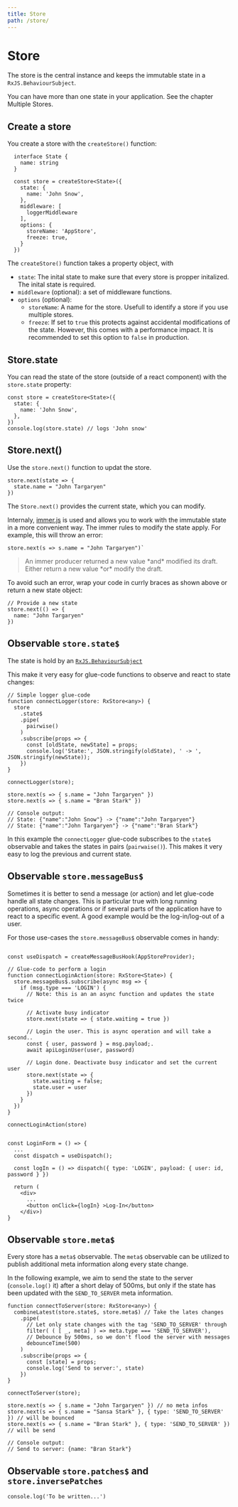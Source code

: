 ```yaml
---
title: Store
path: /store/
---
```



# Store

The store is the central instance and keeps the immutable state in a `RxJS.BehaviourSubject`.

You can have more than one state in your application. See the chapter <Link to="/multiple-stores">Multiple Stores</Link>.

## Create a store

You create a store with the `createStore()` function:

      interface State {
        name: string
      }

      const store = createStore<State>({
        state: {
          name: 'John Snow',
        },
        middleware: [
          loggerMiddleware
        ],
        options: {
          storeName: 'AppStore',
          freeze: true,
        }
      })

The `createStore()` function takes a property object, with

- `state`: The inital state to make sure that every store is propper initalized. The inital state is required.
- `middleware` (optional): a set of <Link to="middleware">middleware</Link> functions.
- `options` (optional):
  - `storeName`: A name for the store. Usefull to identify a store if you use <Link to="/multiple-stores">multiple stores</Link>.
  - `freeze`: If set to `true` this protects against accidental modifications of the state. However, this comes with a performance impact. It is recommended to set this option to `false` in production.

## Store.state

You can read the state of the store (outside of a react component) with the `store.state` property:

```code src=https://stackblitz.com/edit/react-rx-state-create-store
const store = createStore<State>({
  state: {
    name: 'John Snow',
  },
})
console.log(store.state) // logs 'John snow'
```

## Store.next()

Use the `store.next()` function to updat the store.

```code src=https://stackblitz.com/edit/react-rx-state-create-store
store.next(state => {
  state.name = "John Targaryen"
})
```

The `Store.next()` provides the current state, which you can modify.

Internaly, <a href="https://github.com/immerjs/immer">immer.js</a> is
used and allows you to work with the immutable state in a more convenient
way. The immer rules to modify the state apply. For example, this will
throw an error:

```code variant=warn title="This will throw an exception"
store.next(s => s.name = "John Targaryen")`

```

<blockquote>
  An immer producer returned a new value *and* modified its draft.
  Either return a new value *or* modify the draft.
</blockquote>
To avoid such an error, wrap your code in currly braces as shown above or return a new
state object:

```code src=https://stackblitz.com/edit/react-rx-state-create-store
// Provide a new state
store.next(() => {
  name: "John Targaryen"
})
```

## Observable `store.state$`

The state is hold by an <a href="http://reactivex.io/rxjs/manual/overview.html#behaviorsubject">`RxJS.BehaviourSubject`</a>

This make it very easy for glue-code functions to observe and react to state changes:

```code src=https://stackblitz.com/edit/react-rx-state-middleware-logger
// Simple logger glue-code
function connectLogger(store: RxStore<any>) {
  store
    .state$
    .pipe(
      pairwise()
    )
    .subscribe(props => {
      const [oldState, newState] = props;
      console.log('State:', JSON.stringify(oldState), ' -> ', JSON.stringify(newState));
    })
}

connectLogger(store);

store.next(s => { s.name = "John Targaryen" })
store.next(s => { s.name = "Bran Stark" })

// Console output:
// State: {"name":"John Snow"} -> {"name":"John Targaryen"}
// State: {"name":"John Targaryen"} -> {"name":"Bran Stark"}
```

In this example the `connectLogger` glue-code subscribes to the `state$` observable
and takes the states in pairs (`pairwaise()`). This makes it very easy to log the previous and current state.

## Observable `store.messageBus$`

Sometimes it is better to send a message (or action) and let glue-code handle all state changes.
This is particular true with long running operations, async operations or if several parts of the application have to react to a specific event.
A good example would be the log-in/log-out of a user.

For those use-cases the `store.messageBus$` observable comes in handy:

```code src=https://stackblitz.com/edit/react-rx-state-messagebus

const useDispatch = createMessageBusHook(AppStoreProvider);

// Glue-code to perform a login
function connectLoginAction(store: RxStore<State>) {
  store.messageBus$.subscribe(async msg => {
    if (msg.type === 'LOGIN') {
      // Note: this is an an async function and updates the state twice

      // Activate busy indicator
      store.next(state => { state.waiting = true })

      // Login the user. This is async operation and will take a second..
      const { user, password } = msg.payload;.
      await apiLoginUser(user, password)

      // Login done. Deactivate busy indicator and set the current user
      store.next(state => {
        state.waiting = false;
        state.user = user
      })
    }
  })
}

connectLoginAction(store)


const LoginForm = () => {
  ...
  const dispatch = useDispatch();

  const logIn = () => dispatch({ type: 'LOGIN', payload: { user: id, password } })

  return (
    <div>
      ...
      <button onClick={logIn} >Log-In</button>
    </div>)
}

```

## Observable `store.meta$`

Every store has a `meta$` observable. The `meta$` observable can be utilized to publish
additional meta information along every state change.

In the following example, we aim to send the state to
the server (`console.log()` it) after a short delay of 500ms,
but only if the state has been updated with the `SEND_TO_SERVER` meta information.

```code src=https://stackblitz.com/edit/react-rx-state-glue-meta
function connectToServer(store: RxStore<any>) {
  combineLatest(store.state$, store.meta$) // Take the lates changes
    .pipe(
      // Let only state changes with the tag 'SEND_TO_SERVER' through
      filter( ( [ _, meta] ) => meta.type === 'SEND_TO_SERVER'),
      // Debounce by 500ms, so we don't flood the server with messages
      debounceTime(500)
    )
    .subscribe(props => {
      const [state] = props;
      console.log('Send to server:', state)
    })
}

connectToServer(store);

store.next(s => { s.name = "John Targaryen" }) // no meta infos
store.next(s => { s.name = "Sansa Stark" }, { type: 'SEND_TO_SERVER' }) // will be bounced
store.next(s => { s.name = "Bran Stark" }, { type: 'SEND_TO_SERVER' }) // will be send

// Console output:
// Send to server: {name: "Bran Stark"}
```

## Observable `store.patches$` and `store.inversePatches`

```
console.log('To be written...')
```
